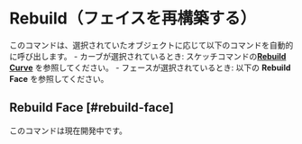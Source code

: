 
# Rebuild（フェイスを再構築する）

<Reference shortcut="" command="Rebuild" button="Right of Command Bar" />

このコマンドは、選択されていたオブジェクトに応じて以下のコマンドを自動的に呼び出します。
    - カーブが選択されているとき: スケッチコマンドの[**Rebuild Curve**](../sketch/rebuild#rebuild-curve) を参照してください。
    - フェースが選択されているとき: 以下の **Rebuild Face** を参照してください。

## Rebuild Face [#rebuild-face]

このコマンドは現在開発中です。






